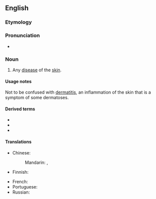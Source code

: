 ==English==

===Etymology===
{{confix|en|dermato|osis}}

===Pronunciation===
* {{a|UK}} {{IPA|en|/ˌdɜːməˈtəʊsɪs/}}

===Noun===
{{en-noun|dermatoses}}
{{wikipedia}}

# {{lb|en|medicine}} Any [[disease]] of the [[skin]].

====Usage notes====
Not to be confused with [[dermatitis]], an inflammation of the skin that is a symptom of some dermatoses.

====Derived terms====
* {{l|en|acrodermatosis}}
* {{l|en|genodermatosis}}
* {{l|en|photodermatosis}}

====Translations====
{{trans-top|disease of the skin}}
* Chinese:
*: Mandarin: {{t+|cmn|皮膚病}}, {{t+|cmn|皮肤病|tr=pífūbìng}}
* Finnish: {{t|fi|dermatoosi}}
{{trans-mid}}
* French: {{t+|fr|dermatose|f}}
* Portuguese: {{t+|pt|dermatose|f}}
* Russian: {{t+|ru|дермато́з|m|sc=Cyrl}}
{{trans-bottom}}